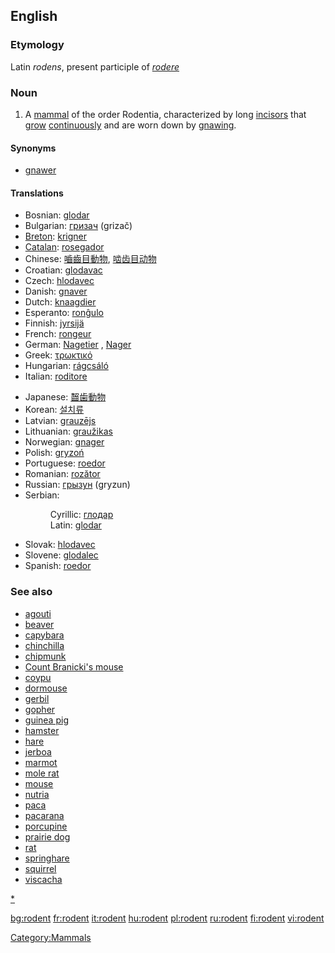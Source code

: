 ==English==

===Etymology===
Latin ''rodens'', present participle of ''[[rodere]]''
===Noun===
{{en-noun}}

# A [[mammal]] of the order Rodentia, characterized by long [[incisor]]s that [[grow]] [[continuously]] and are worn down by [[gnaw]]ing.

====Synonyms====
*[[gnawer]]

====Translations====
{{top}}
*Bosnian: [[glodar]] {{m}}
*Bulgarian: [[гризач]] {{m}} (grizač)
*[[Breton]]: [[krigner]] {{m}}
*[[Catalan]]: [[rosegador]]
*Chinese: [[嚙齒目動物]], [[啮齿目动物]]
*Croatian: [[glodavac]] {{m}}
*Czech: [[hlodavec]] {{m}}
*Danish: [[gnaver]]
*Dutch: [[knaagdier]] {{n}}
*Esperanto: [[ronĝulo]]
*Finnish: [[jyrsijä]]
*French: [[rongeur]] {{m}}
*German: [[Nagetier]] {{n}}, [[Nager]] {{m}}
*Greek: [[τρωκτικό]] {{n}}
*Hungarian: [[rágcsáló]]
*Italian: [[roditore]] {{m}}
{{mid}}
*Japanese: [[齧歯動物]]
*Korean: [[설치류]]
*Latvian: [[grauzējs]] {{m}}
*Lithuanian: [[graužikas]] {{m}}
*Norwegian: [[gnager]] {{m}}
*Polish: [[gryzoń]] 
*Portuguese: [[roedor]]  {{m}}
*Romanian: [[rozător]] {{n}}
*Russian: [[грызун]]  {{m}} (gryzun)
*Serbian:
*:Cyrillic: [[глодар]] {{m}}
*:Latin: [[glodar]] {{m}}
*Slovak: [[hlodavec]]  {{m}}
*Slovene: [[glodalec]] {{m}}
*Spanish: [[roedor]] {{m}}
{{bottom}}

===See also===
*[[agouti]]
*[[beaver]]
*[[capybara]]
*[[chinchilla]]
*[[chipmunk]]
*[[Count Branicki's mouse]]
*[[coypu]]
*[[dormouse]]
*[[gerbil]]
*[[gopher]]
*[[guinea pig]]
*[[hamster]]
*[[hare]]
*[[jerboa]]
*[[marmot]]
*[[mole rat]]
*[[mouse]]
*[[nutria]]
*[[paca]]
*[[pacarana]]
*[[porcupine]] 
*[[prairie dog]]
*[[rat]]
*[[springhare]]
*[[squirrel]]
*[[viscacha]]

[[Category:Mammals]]
[[category:Rodents|*]]

[[bg:rodent]]
[[fr:rodent]]
[[it:rodent]]
[[hu:rodent]]
[[pl:rodent]]
[[ru:rodent]]
[[fi:rodent]]
[[vi:rodent]]